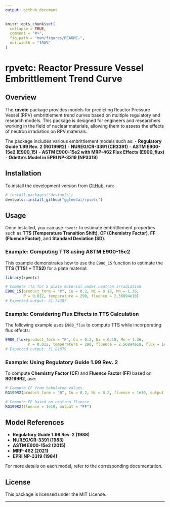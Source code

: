 ```yaml
---
output: github_document
---
```


<!-- README.md is generated from README.Rmd. Please edit that file -->

```r
knitr::opts_chunk$set(
  collapse = TRUE,
  comment = "#>",
  fig.path = "man/figures/README-",
  out.width = "100%"
)
```

# rpvetc: Reactor Pressure Vessel Embrittlement Trend Curve

<!-- badges: start -->
<!-- badges: end -->

## Overview

The **rpvetc** package provides models for predicting Reactor Pressure Vessel (RPV) embrittlement trend curves 
based on multiple regulatory and research models. This package is designed for engineers and researchers 
working in the field of nuclear materials, allowing them to assess the effects of neutron irradiation on RPV materials.

The package includes various embrittlement models such as:
- **Regulatory Guide 1.99 Rev. 2 (RG199R2)**
- **NUREG/CR-3391 (CR3391)**
- **ASTM E900-15e2 (E900_15)**
- **ASTM E900-15e2 with MRP-462 Flux Effects (E900_flux)**
- **Odette’s Model in EPRI NP-3319 (NP3319)**

## Installation

To install the development version from [GitHub](https://github.com/gglee4ai/rpvetc), run:

```r
# install.packages("devtools")
devtools::install_github("gglee4ai/rpvetc")
```

## Usage

Once installed, you can use `rpvetc` to estimate embrittlement properties such as **TTS (Temperature Transition Shift)**, 
**CF (Chemistry Factor)**, **FF (Fluence Factor)**, and **Standard Deviation (SD)**.

### Example: Computing TTS using ASTM E900-15e2
This example demonstrates how to use the `E900_15` function to estimate the **TTS (TTS1 + TTS2)** for a plate material:

```r
library(rpvetc)

# Compute TTS for a plate material under neutron irradiation
E900_15(product_form = "P", Cu = 0.2, Ni = 0.18, Mn = 1.36, 
        P = 0.012, temperature = 290, fluence = 2.56894e18) 
# Expected output: 31.74387
```

### Example: Considering Flux Effects in TTS Calculation
The following example uses `E900_flux` to compute TTS while incorporating flux effects:

```r
E900_flux(product_form = "P", Cu = 0.2, Ni = 0.18, Mn = 1.36, 
          P = 0.012, temperature = 290, fluence = 2.56894e18, flux = 1e13)
# Expected output: 31.81079
```

### Example: Using Regulatory Guide 1.99 Rev. 2
To compute **Chemistry Factor (CF)** and **Fluence Factor (FF)** based on **RG199R2**, use:

```r
# Compute CF from tabulated values
RG199R2(product_form = "B", Cu = 0.2, Ni = 0.2, fluence = 1e19, output = "CF")

# Compute FF based on neutron fluence
RG199R2(fluence = 1e19, output = "FF")
```

## Model References
- **Regulatory Guide 1.99 Rev. 2 (1988)**
- **NUREG/CR-3391 (1983)**
- **ASTM E900-15e2 (2015)**
- **MRP-462 (2021)**
- **EPRI NP-3319 (1984)**

For more details on each model, refer to the corresponding documentation.

## License
This package is licensed under the MIT License.

---
